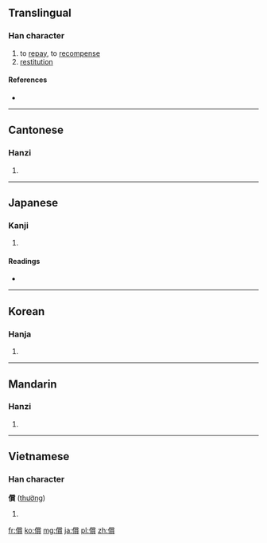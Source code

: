 {{also|偿}}
==Translingual==

===Han character===
{{Han char|rn=9|rad=人|as=15|sn=17|four=2928<sub>6</sub>|canj=人火月金 (OFBC)|ids=⿰[[亻]][[賞]]}}

# to [[repay]], to [[recompense]]
# [[restitution]]

====References====
* {{Han ref|kx=0120.120|dkj=01245|dj=0254.100|hdz=10234.020|uh=511F|ud=20767|bh=C076|bd=49270}}

----

==Cantonese==

===Hanzi===
{{yue-hanzi|jyut=|y=seung4|sim=偿}}

# {{defn|Cantonese|sort=人15}}

----

==Japanese==

===Kanji===
{{ja-kanji|grade=c|rs=人15}}

# {{defn|Japanese|sort=人15}}

====Readings====
* {{ja-readings|on=[[しょう]] (shō)|kun=[[つぐなう]] (tsugunau), [[つぐない]] (tsugunai)}}

----

==Korean==

===Hanja===
{{ko-hanja|hangeul=상|rv=sang|mr=sang}}

# {{defn|Korean|sort=人15}}

----

==Mandarin==

===Hanzi===
{{cmn-hanzi|sim=偿|pin=[[cháng]] ([[chang2]]), [[chú]] ([[chu2]])|wg=ch'ang<sup>2</sup>, ch'u<sup>2</sup>}}

# {{defn|Mandarin|sort=人15}}

----

==Vietnamese==

===Han character===
'''償''' ([[thường]])

# {{defn|Vietnamese}}

[[fr:償]]
[[ko:償]]
[[mg:償]]
[[ja:償]]
[[pl:償]]
[[zh:償]]